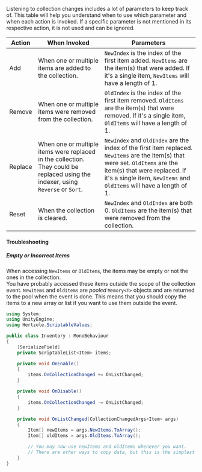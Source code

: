 Listening to collection changes includes a lot of parameters to keep track of. This table will help you understand when to use which parameter and when each action is invoked. If a specific parameter is not mentioned in its respective action, it is not used and can be ignored.

| Action | When Invoked | Parameters |
| --- | --- | --- |
| Add  | When one or multiple items are added to the collection. | `NewIndex` is the index of the first item added. `NewItems` are the item(s) that were added. If it's a single item, `NewItems` will have a length of 1.|
| Remove | When one or multiple items were removed from the collection. | `OldIndex` is the index of the first item removed. `OldItems` are the item(s) that were removed. If it's a single item, `OldItems` will have a length of 1.|
| Replace | When one or multiple items were replaced in the collection. They could be replaced using the indexer, using `Reverse` or `Sort`. | `NewIndex` and `OldIndex` are the index of the first item replaced. `NewItems` are the item(s) that were set. `OldItems` are the item(s) that were replaced. If it's a single item, `NewItems` and `OldItems` will have a length of 1.|
| Reset | When the collection is cleared. | `NewIndex` and `OldIndex` are both 0. `OldItems` are the item(s) that were removed from the collection. |

#### Troubleshooting

##### Empty or Incorrect Items
When accessing `NewItems` or `OldItems`, the items may be empty or not the ones in the collection.  
You have probably accessed these items outside the scope of the collection event. `NewItems` and `OldItems` are *pooled* `Memory<T>` objects and are returned to the pool when the event is done. This means that you should copy the items to a new array or list if you want to use them outside the event.

```csharp title="Copying Items"
using System;
using UnityEngine;
using Hertzole.ScriptableValues;

public class Inventory : MonoBehaviour
{
    [SerializeField] 
    private ScriptableList<Item> items;

    private void OnEnable()
    {
        items.OnCollectionChanged += OnListChanged;
    }

    private void OnDisable()
    {
        items.OnCollectionChanged -= OnListChanged;
    }

    private void OnListChanged(CollectionChangedArgs<Item> args)
    {
        Item[] newItems = args.NewItems.ToArray();
        Item[] oldItems = args.OldItems.ToArray();

        // You may now use newItems and oldItems whenever you want.
        // There are other ways to copy data, but this is the simplest (but not the most performant).
    }
}
```